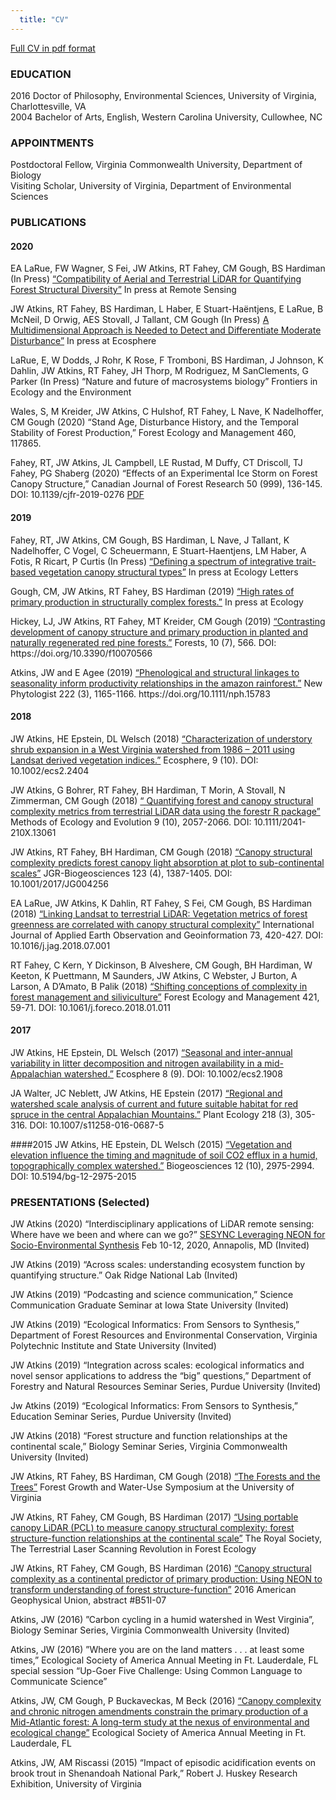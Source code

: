 ```yaml
---
  title: "CV"
---
```


[Full CV in pdf format](CV_Atkins_Jeff.pdf)


### EDUCATION
2016 	Doctor of Philosophy, Environmental Sciences, University of Virginia, Charlottesville, VA 	
2004	Bachelor of Arts, English, Western Carolina University, Cullowhee, NC

### APPOINTMENTS
Postdoctoral Fellow, Virginia Commonwealth University, Department of Biology  
Visiting Scholar, University of Virginia, Department of Environmental Sciences

### PUBLICATIONS

#### 2020
EA LaRue, FW Wagner, S Fei, JW Atkins, RT Fahey, CM Gough, BS Hardiman (In Press) ["Compatibility of Aerial and Terrestrial LiDAR for Quantifying Forest Structural Diversity"](https://www.preprints.org/manuscript/202003.0339/v1) In press at Remote Sensing 

JW Atkins, RT Fahey, BS Hardiman, L Haber, E Stuart-Haëntjens, E LaRue, B McNeil, D Orwig, AES Stovall, J Tallant, CM Gough (In Press) [A Multidimensional Approach is Needed to Detect and Differentiate Moderate Disturbance"](https://www.preprints.org/manuscript/201911.0082/v1) In press at Ecosphere

LaRue, E, W Dodds, J Rohr, K Rose, F Tromboni, BS Hardiman, J Johnson, K Dahlin, JW Atkins, RT Fahey, JH Thorp, M Rodriguez, M SanClements, G Parker (In Press) “Nature and future of macrosystems biology” Frontiers in Ecology and the Environment 

Wales, S, M Kreider, JW Atkins, C Hulshof, RT Fahey, L Nave, K Nadelhoffer, CM Gough (2020) “Stand Age, Disturbance History, and the Temporal Stability of Forest Production,” Forest Ecology and Management 460, 117865.

Fahey, RT, JW Atkins, JL Campbell, LE Rustad, M Duffy, CT Driscoll, TJ Fahey, PG Shaberg (2020) “Effects of an Experimental Ice Storm on Forest Canopy Structure,” Canadian Journal of Forest Research 50 (999), 136-145. DOI: 10.1139/cjfr-2019-0276 [PDF](https://tspace.library.utoronto.ca/bitstream/1807/98720/1/cjfr-2019-0276.pdf)

#### 2019

Fahey, RT, JW Atkins, CM Gough, BS Hardiman, L Nave, J Tallant, K Nadelhoffer, C Vogel, C Scheuermann, E Stuart-Haentjens, LM Haber, A Fotis, R Ricart, P Curtis (In Press) [“Defining a spectrum of integrative trait-based vegetation canopy structural types”](https://doi.org/10.1111/ele.13388) In press at Ecology Letters

Gough, CM,  JW Atkins, RT Fahey, BS Hardiman (2019) [“High rates of primary production in structurally complex forests.”](https://doi.org/10.1002/ecy.2864) In press at Ecology

Hickey, LJ, JW Atkins, RT Fahey, MT Kreider, CM Gough (2019) [“Contrasting development of canopy structure and primary production in planted and naturally regenerated red pine forests.”](https://doi.org/10.3390/f10070566) Forests, 10 (7), 566. DOI: https://doi.org/10.3390/f10070566 

Atkins, JW and E Agee (2019) [“Phenological and structural linkages to seasonality inform productivity relationships in the amazon rainforest.”](https://doi.org/10.1111/nph.15783) New Phytologist 222 (3), 1165-1166. https://doi.org/10.1111/nph.15783

#### 2018
JW Atkins, HE Epstein, DL Welsch (2018) [“Characterization of understory shrub expansion in a West Virginia watershed from 1986 – 2011 using Landsat derived vegetation indices.”](https://doi.org/10.1002/ecs2.2404) Ecosphere, 9 (10). DOI: 10.1002/ecs2.2404

JW Atkins, G Bohrer, RT Fahey, BH Hardiman, T Morin, A Stovall, N Zimmerman, CM Gough (2018) [“ Quantifying forest and canopy structural complexity metrics from terrestrial LiDAR data using the forestr R package”](https://besjournals.onlinelibrary.wiley.com/doi/pdf/10.1111/2041-210X.13061) Methods of Ecology and Evolution 9 (10), 2057-2066. DOI: 10.1111/2041-210X.13061

JW Atkins, RT Fahey, BH Hardiman, CM Gough (2018) [“Canopy structural complexity predicts forest canopy light absorption at plot to sub-continental scales”](https://agupubs.onlinelibrary.wiley.com/doi/10.1002/2017JG004256)  JGR-Biogeosciences 123 (4), 1387-1405. DOI:  10.1001/2017/JG004256

EA LaRue, JW Atkins, K Dahlin, RT Fahey, S Fei, CM Gough, BS Hardiman (2018) ["Linking Landsat to terrestrial LiDAR:  Vegetation metrics of forest greenness are correlated with canopy structural complexity"](https://www.sciencedirect.com/science/article/pii/S0303243418304045) International Journal of Applied Earth Observation and Geoinformation 73, 420-427. DOI: 10.1016/j.jag.2018.07.001

RT Fahey, C Kern, Y Dickinson, B Alveshere, CM Gough, BH Hardiman, W Keeton, K Puettmann, M Saunders, JW Atkins, C Webster, J Burton, A Larson, A D’Amato, B Palik (2018) [“Shifting conceptions of complexity in forest management and siliviculture”](https://www.fs.fed.us/nrs/pubs/jrnl/2018/nrs_2018_fahey_001.pdf) Forest Ecology and Management 421, 59-71. DOI: 10.1061/j.foreco.2018.01.011

#### 2017
JW Atkins, HE Epstein, DL Welsch (2017) [“Seasonal and inter-annual variability in litter decomposition and nitrogen availability in a mid-Appalachian watershed.”](http://onlinelibrary.wiley.com/doi/10.1002/ecs2.1908/abstract) Ecosphere 8 (9). DOI: 10.1002/ecs2.1908

JA Walter, JC Neblett, JW Atkins, HE Epstein (2017) [“Regional and watershed scale analysis of current and future suitable habitat for red spruce in the central Appalachian Mountains.”](pdfs/articles/walter_et_al_2017.pdf) Plant Ecology 218 (3), 305-316. DOI: 10.1007/s11258-016-0687-5

####2015
JW Atkins, HE Epstein, DL Welsch (2015) [“Vegetation and elevation influence the timing and magnitude of soil CO2 efflux in a humid, topographically complex watershed.”](https://www.biogeosciences.net/12/2975/2015/bg-12-2975-2015.html) Biogeosciences 12 (10), 2975-2994.  DOI:  10.5194/bg-12-2975-2015


### PRESENTATIONS (Selected)

JW Atkins (2020) “Interdisciplinary applications of LiDAR remote sensing: Where have we been and where can we go?" [SESYNC Leveraging NEON for Socio-Environmental Synthesis](https://www.sesync.org/events-announcements/wed-2020-03-11-1919/workshop-people-land-and-ecosystems-leveraging-neon-for) Feb 10-12, 2020, Annapolis, MD (Invited)

JW Atkins (2019) “Across scales:  understanding ecosystem function by quantifying structure.” Oak Ridge National Lab (Invited)

JW Atkins (2019) “Podcasting and science communication,” Science Communication Graduate Seminar at Iowa State University (Invited) 

JW Atkins (2019) “Ecological Informatics:  From Sensors to Synthesis,” Department of Forest Resources and Environmental Conservation, Virginia Polytechnic Institute and State University (Invited)

JW Atkins (2019) “Integration across scales: ecological informatics and novel sensor applications to address the “big” questions,” Department of Forestry and Natural Resources Seminar Series, Purdue University (Invited)

Jw Atkins (2019)	“Ecological Informatics:  From Sensors to Synthesis,” Education Seminar Series, Purdue University (Invited)

JW Atkins (2018) “Forest structure and function relationships at the continental scale,” Biology Seminar Series, Virginia Commonwealth University (Invited)

JW Atkins, RT Fahey, BS Hardiman, CM Gough (2018) ["The Forests and the Trees"](pdfs/atkins_uva_forest_symposium_2018_lite.pdf) Forest Growth and Water-Use Symposium at the University of Virginia

JW Atkins, RT Fahey, CM Gough, BS Hardiman (2017) [“Using portable canopy LiDAR (PCL) to measure canopy structural complexity:  forest structure-function relationships at the continental scale”](pdfs/royal_society_poster.pdf) The Royal Society, The Terrestrial Laser Scanning Revolution in Forest Ecology 

JW Atkins, RT Fahey, CM Gough, BS Hardiman (2016) [“Canopy structural complexity as a continental predictor of primary production: Using NEON to transform understanding of forest structure-function”](pdfs/atkins_agu_slides_2016.pdf) 2016 American Geophysical Union, abstract #B51I-07 

Atkins, JW (2016) ”Carbon cycling in a humid watershed in West Virginia”, Biology Seminar Series, Virginia Commonwealth University (Invited) 

Atkins, JW (2016) ”Where you are on the land matters . . . at least some times,” Ecological Society of America Annual Meeting in Ft. Lauderdale, FL special session “Up-Goer Five Challenge:  Using Common Language to Communicate Science”

Atkins, JW, CM Gough, P Buckaveckas, M Beck (2016) [“Canopy complexity and chronic nitrogen amendments constrain the primary production of a Mid-Atlantic forest: A long-term study at the nexus of environmental and ecological change”](pdfs/rice_npp_esa_2016_atkins_STANDARD_FORMAT.pdf) Ecological Society of America Annual Meeting in Ft. Lauderdale, FL 

Atkins, JW, AM Riscassi (2015) “Impact of episodic acidification events on brook trout in Shenandoah National Park,” Robert J. Huskey Research Exhibition, University of Virginia 


